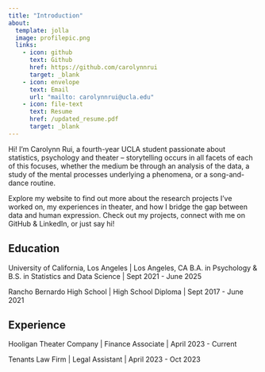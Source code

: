 ```yaml
---
title: "Introduction"
about:
  template: jolla
  image: profilepic.png
  links:
    - icon: github
      text: Github
      href: https://github.com/carolynnrui
      target: _blank
    - icon: envelope
      text: Email
      url: "mailto: carolynnrui@ucla.edu"
    - icon: file-text
      text: Resume
      href: /updated_resume.pdf
      target: _blank
---
```


Hi! I'm Carolynn Rui, a fourth-year UCLA student passionate about statistics, psychology and theater -- storytelling occurs in all facets of each of this focuses, whether the medium be through an analysis of the data, a study of the mental processes underlying a phenomena, or a song-and-dance routine.

Explore my website to find out more about the research projects I’ve worked on, my experiences in theater, and how I bridge the gap between data and human expression. Check out my projects, connect with me on GitHub & LinkedIn, or just say hi!

## Education

University of California, Los Angeles \| Los Angeles, CA B.A. in Psychology & B.S. in Statistics and Data Science \| Sept 2021 - June 2025

Rancho Bernardo High School \| High School Diploma \| Sept 2017 - June 2021

## Experience

Hooligan Theater Company \| Finance Associate \| April 2023 - Current

Tenants Law Firm \| Legal Assistant \| April 2023 - Oct 2023
